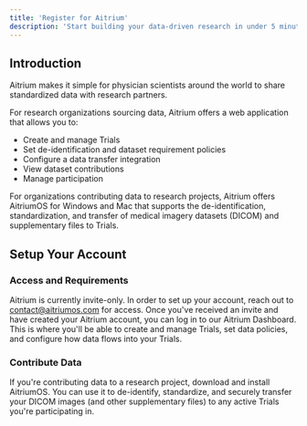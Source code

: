 ```yaml
---
title: 'Register for Aitrium'
description: 'Start building your data-driven research in under 5 minutes'
---
```


## Introduction

Aitrium makes it simple for physician scientists around the world to share standardized data with research partners.

For research organizations sourcing data, Aitrium offers a web application that allows you to:

- Create and manage Trials  
- Set de-identification and dataset requirement policies  
- Configure a data transfer integration  
- View dataset contributions  
- Manage participation  

For organizations contributing data to research projects, Aitrium offers AitriumOS for Windows and Mac that supports the de-identification, standardization, and transfer of medical imagery datasets (DICOM) and supplementary files to Trials.

## Setup Your Account

### Access and Requirements

<AccordionGroup>
  <Accordion icon="envelope" title="Request an Invite">
    Aitrium is currently invite-only. In order to set up your account, reach
    out to <a href="mailto:contact@aitriumos.com">contact@aitriumos.com</a> for
    access.
  </Accordion>
  <Accordion icon="rocket" title="Sign Up for Aitrium">
    Once you've received an invite and have created your Aitrium account, you
    can log in to our Aitrium Dashboard. This is where you'll be able to create
    and manage Trials, set data policies, and configure how data flows into
    your Trials.
  </Accordion>
</AccordionGroup>

### Contribute Data

<AccordionGroup>
  <Accordion icon="rectangle-terminal" title="AitriumOS (Windows & Mac)">
    If you're contributing data to a research project, download and install
    AitriumOS. You can use it to de-identify, standardize,
    and securely transfer your DICOM images (and other supplementary files) to
    any active Trials you're participating in.
  </Accordion>
</AccordionGroup>